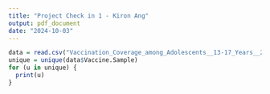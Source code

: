 ---
title: "Project Check in 1 - Kiron Ang"
output: pdf_document
date: "2024-10-03"
---
```{r}
data = read.csv("Vaccination_Coverage_among_Adolescents__13-17_Years__20241009.csv")
unique = unique(data$Vaccine.Sample)
for (u in unique) {
  print(u) 
}
```